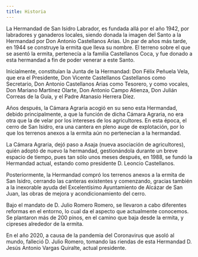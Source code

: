 ```yaml
---
title: Historia
---
```


La Hermandad de San Isidro Labrador, es fundada allá por el año 1942, por labradores y ganaderos locales, siendo donada la imagen del Santo a la Hermandad por Don Antonio Castellanos Arias. Un par de años más tarde, en 1944 se construye la ermita que lleva su nombre. El terreno sobre el que se asentó la ermita, pertenecía a la familia Castellanos Coca, y fue donado a esta hermandad a fin de poder venerar a este Santo.

Inicialmente, constituían la Junta de la Hermandad: Don Félix Peñuela Vela, que era el Presidente, Don Vicente Castellanos Castellanos como Secretario, Don Antonio Castellanos Arias como Tesorero, y como vocales, Don Mariano Martínez Olarte, Don Antonio Campo Atienza, Don Julián Correas de la Guía, y el Padre Atanasio Herrera Díez.

Años después, la Cámara Agraria acogió en su seno esta Hermandad, debido principalmente, a que la función de dicha Cámara Agraria, no era otra que la de velar por los intereses de los agricultores. En esta época, el cerro de San Isidro, era una cantera en pleno auge de explotación, por lo que los terrenos anexos a la ermita aún no pertenecían a la hermandad.

La Cámara Agraria, dejó paso a Asaja (nueva asociación de agricultores), quién adoptó de nuevo la hermandad, gestionándola durante un breve espacio de tiempo, pues tan sólo unos meses después, en 1988, se fundó la Hermandad actual, estando como presidente D. Leoncio Castellanos.

Posteriormente, la Hermandad compró los terrenos anexos a la ermita de San Isidro, cerrando las canteras existentes y comenzando, gracias también a la inexorable ayuda del Excelentísimo Ayuntamiento de Alcázar de San Juan, las obras de mejora y acondicionamiento del cerro. 

Bajo el mandato de D. Julio Romero Romero, se llevaron a cabo diferentes reformas en el entorno, lo cual da el aspecto que actualmente conocemos. Se plantaron más de 200 pinos, en el camino que baja desde la ermita, y cipreses alrededor de la ermita.

En el año 2020, a causa de la pandemia del Coronavirus que asoló al mundo, falleció D. Julio Romero, tomando las riendas de esta Hermandad D. Jesús Antonio Vargas Quiralte, actual presidente.
